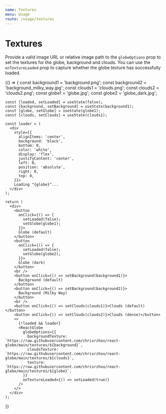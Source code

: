 ```yaml
---
name: Textures
menu: Usage
route: /usage/textures
---
```




# Textures

Provide a valid image URL or relative image path to the `globeOptions` prop to set the textures for the globe, background and clouds. You can use the `onTextureLoaded` prop to capture whether the globe texture has successfully loaded.

<Playground>
  {() => {
    const background1 = 'background.png';
    const background2 = 'background_milky_way.jpg';
    const clouds1 = 'clouds.png';
    const clouds2 = 'clouds2.png';
    const globe1 = 'globe.jpg';
    const globe2 = 'globe_dark.jpg';

    const [loaded, setLoaded] = useState(false);
    const [background, setBackground] = useState(background1);
    const [globe, setGlobe] = useState(globe1);
    const [clouds, setClouds] = useState(clouds1);

    const loader = (
      <div
        style={{
          alignItems: 'center',
          background: 'black',
          bottom: 0,
          color: 'white',
          display: 'flex',
          justifyContent: 'center',
          left: 0,
          position: 'absolute',
          right: 0,
          top: 0,
        }}>
        Loading "{globe}"...
      </div>
    );

    return (
      <div>
        <button
          onClick={() => {
            setLoaded(false);
            setGlobe(globe1);
          }}>
          Globe (default)
        </button>
        <button
          onClick={() => {
            setLoaded(false);
            setGlobe(globe2);
          }}>
          Globe (dark)
        </button>
        <br />
        <button onClick={() => setBackground(background1)}>
          Background (default)
        </button>
        <button onClick={() => setBackground(background2)}>
          Background (Milky Way)
        </button>
        <br />
        <button onClick={() => setClouds(clouds1)}>Clouds (default)</button>
        <button onClick={() => setClouds(clouds2)}>Clouds (dense)</button>
        <>
          {!loaded && loader}
          <ReactGlobe
            globeOptions={{
              backgroundTexture: `https://raw.githubusercontent.com/chrisrzhou/react-globe/main/textures/${background}`,
              cloudsTexture: `https://raw.githubusercontent.com/chrisrzhou/react-globe/main/textures/${clouds}`,
              texture: `https://raw.githubusercontent.com/chrisrzhou/react-globe/main/textures/${globe}`,
            }}
            onTextureLoaded={() => setLoaded(true)}
          />
        </>
      </div>
    );

}}

</Playground>
